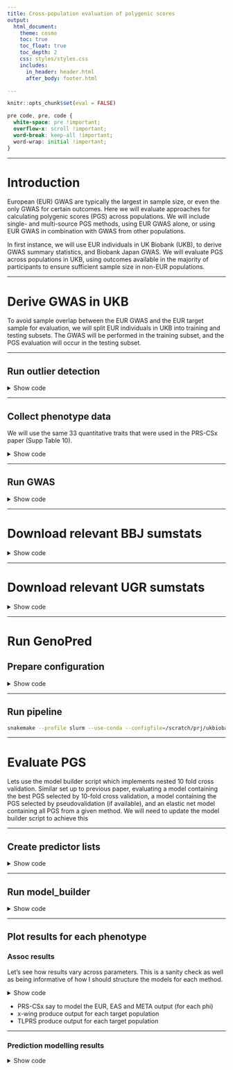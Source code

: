 ```yaml
---
title: Cross-population evaluation of polygenic scores
output: 
  html_document:
    theme: cosmo
    toc: true
    toc_float: true
    toc_depth: 2
    css: styles/styles.css
    includes:
      in_header: header.html
      after_body: footer.html

---
```


```r
knitr::opts_chunk$set(eval = FALSE)
```

```css
pre code, pre, code {
  white-space: pre !important;
  overflow-x: scroll !important;
  word-break: keep-all !important;
  word-wrap: initial !important;
}
```

***

# Introduction

European (EUR) GWAS are typically the largest in sample size, or even the only GWAS for certain outcomes. Here we will evaluate approaches for calculating polygenic scores (PGS) across populations. We will include single- and multi-source PGS methods, using EUR GWAS alone, or using EUR GWAS in combination with GWAS from other populations.

In first instance, we will use EUR individuals in UK Biobank (UKB), to derive GWAS summary statistics, and Biobank Japan GWAS. We will evaluate PGS across populations in UKB, using outcomes available in the majority of participants to ensure sufficient sample size in non-EUR populations.

***

# Derive GWAS in UKB

To avoid sample overlap between the EUR GWAS and the EUR target sample for evaluation, we will split EUR individuals in UKB into training and testing subsets. The GWAS will be performed in the training subset, and the PGS evaluation will occur in the testing subset.

***

## Run outlier detection

<details><summary>Show code</summary>
```bash
cd /scratch/prj/ukbiobank/usr/ollie_pain/GenoPredPipe/GenoPred/pipeline
git describe --tags
# v2.2.5-20-gb0bf674

snakemake --profile slurm --use-conda --configfile=../../usr/k1806347/configs/benchmark/config.yaml outlier_detection -n 

```
</details>

***

## Collect phenotype data

We will use the same 33 quantitative traits that were used in the PRS-CSx paper (Supp Table 10). 

<details><summary>Show code</summary>
```bash
mkdir /scratch/prj/ukbiobank/usr/ollie_pain/phenotypes/prscsx
```

```r
library(ukbkings)
library(dplyr)
library(stringr)
library(data.table)

# create data.frame showing variables used by prscsx
prscsx_fields<-c('30620','30600','30610','30650','30160','21001','21002','30710','30680','4079','30150','30740','30750','30760','50','30030','30020','30780','30120','30050','30060','30040','30130','30140','30080','30010','30700','4080','30690','30860','30870','30000','30730')
prscsx_trait<-c('Alanine aminotransferase','Albumin','Alkaline phosphatase','Aspartate transaminase','Basophil','Body mass index','Body weight','C-reactive protein','Calcium','Diastolic blood pressure','Eosinophil','Glucose','HbA1c','HDL-cholesterol','Height','Hematocrit','Hemoglobin','LDL-cholesterol','Lymphocyte','Mean corpuscular hemoglobin','Mean corpuscular hemoglobin concentration','Mean corpuscular volume','Monocyte','Neutrophil','Platelet','Red blood cell','Serum creatinine','Sytolic blood pressure','Total cholesterol','Total protein','Triglycerides','White blood cell','γ-glutamyl transpeptidase')
prscsx_labels<-c('ALT','ALB','ALP','AST','BAS','BMI','BWT','CRP','Ca','DBP','EOS','GLC','HbA1c','HDL','HT','HCT','HB','LDL','LYM','MCH','MCHC','MCV','MON','NEU','PLT','RBC','CR','SBP','TC','TP','TG','WBC','GGT')

prscsx_dat<-data.frame(
  trait=prscsx_trait,
  labels=prscsx_labels,
  field=prscsx_fields
)

write.csv(prscsx_dat, '/scratch/prj/ukbiobank/usr/ollie_pain/phenotypes/prscsx/prscsx_data.csv', row.names = F)
write.table(prscsx_labels, '/scratch/prj/ukbiobank/usr/ollie_pain/phenotypes/prscsx/prscsx_labels.txt', col.names=F, row.names = F, quote=F)

# Extract outcomes from UKB (project ukb82087)
project_dir <- "/datasets/ukbiobank/ukb82087"

system('rm /scratch/prj/ukbiobank/usr/ollie_pain/phenotypes/prscsx/prscsx_field_subset.txt')
f <- bio_field(project_dir)
f %>%
    select(field, name) %>%
    filter(str_detect(field, paste(paste0("^", prscsx_dat$field, '-'), collapse='|'))) %>%
    bio_field_add("/scratch/prj/ukbiobank/usr/ollie_pain/phenotypes/prscsx/prscsx_field_subset.txt")

bio_phen(
    project_dir,
    field = "/scratch/prj/ukbiobank/usr/ollie_pain/phenotypes/prscsx/prscsx_field_subset.txt",
    out = "/scratch/prj/ukbiobank/usr/ollie_pain/phenotypes/prscsx/prscsx_field_subset"
)

system("ls -lh /scratch/prj/ukbiobank/usr/ollie_pain/phenotypes/prscsx/prscsx_field_subset.rds")
df <- readRDS("/scratch/prj/ukbiobank/usr/ollie_pain/phenotypes/prscsx/prscsx_field_subset.rds")

# Take the first observation of each outcome
library(tidyr)
df_long <- df %>%
  pivot_longer(cols = names(df)[!grepl('eid', names(df))], names_to = "variable", values_to = "outcome") %>%
  drop_na(outcome)
df_long$variable<-gsub('-.*','', df_long$variable)
df_long<-df_long[!duplicated(df_long[,c('eid','variable')]),]

library(data.table)

for(i in 1:nrow(prscsx_dat)){
  tmp <- df_long[df_long$variable == prscsx_dat$field[i],]
  tmp <- data.frame(
    eid = tmp$eid,
    outcome = tmp$outcome
  )
  
  fwrite(
    tmp,
    paste0(
      '/scratch/prj/ukbiobank/usr/ollie_pain/phenotypes/prscsx/',
      prscsx_dat$label[i],
      '.txt'
    ),
    row.names = F,
    quote = F,
    na = 'NA',
    sep = '\t'
  )
}

# Read in ancestry inference results to determine sample size per population
# Use ancestry information from GenoPred
keep_files<-list.files(path = '/scratch/prj/ukbiobank/usr/ollie_pain/GenoPredPipe/output/ukb/pcs/within_sample/', pattern = '.keep')

pop_dat<-NULL
for(i in keep_files){
  tmp<-fread(paste0('/scratch/prj/ukbiobank/usr/ollie_pain/GenoPredPipe/output/ukb/pcs/within_sample/', i))
  names(tmp)<-c('FID','IID')
  tmp$POP<-gsub('.keep','', gsub('ukb.outlier_detection.','',i))
  pop_dat<-rbind(pop_dat, tmp)
}

# Update row number IDs to project specific IDs
psam<-fread('/scratch/prj/ukbiobank/ukb82087/imputed/ukb82087_imp_chr1_MAF1_INFO4_v1.psam')
psam$rn<-1:nrow(psam)
psam<-psam[,c('IID','rn'), with = F]

pop_dat$FID<-NULL
pop_dat<-merge(pop_dat, psam, by.x='IID', by.y='rn')
pop_dat<-data.frame(
  eid=pop_dat$IID.y,
  POP=pop_dat$POP
)

# Merge ancestry info with phenotype data
df_short <- dcast(df_long, eid ~ variable, value.var = "outcome")
df_short<-merge(df_short, pop_dat, by='eid')

# Remove related individuals
greedy_related <- "/scratch/prj/ukbiobank/KCL_Data/Software/tools/GreedyRelated-master-v1.2.1/GreedyRelated"
rel<-bio_gen_related_remove(
      project_dir = project_dir,
      greedy_related = greedy_related,
      keep = df_short$eid,
      thresh = 0.044,
      seed = 1
    )$eid

df_short_unrel<-df_short[!(df_short$eid %in% rel),]

n_table<-NULL
for(i in 1:nrow(prscsx_dat)){
  for(j in unique(pop_dat$POP[!is.na(pop_dat$POP)])){
    tmp<-data.frame(
      trait=prscsx_dat$trait[i],
      labels=prscsx_dat$label[i],
      field=prscsx_dat$field[i],
      population=j,
      n=sum(!is.na(df_short[[prscsx_dat$field[i]]][df_short$POP == j])),
      n_unrel=sum(!is.na(df_short_unrel[[prscsx_dat$field[i]]][df_short_unrel$POP == j]))
    )
    n_table<-rbind(n_table, tmp)
  }
}

write.csv(n_table, '/scratch/prj/ukbiobank/usr/ollie_pain/phenotypes/prscsx/n_table')

# Define training subset for EUR
df_short_unrel_eur<-df_short_unrel[df_short_unrel$POP == 'EUR',]
set.seed(1)
train_size <- floor(0.8 * nrow(df_short_unrel_eur))
train_indices <- sample(seq_len(nrow(df_short_unrel_eur)), size = train_size)

df_short_unrel_eur_train<-df_short_unrel_eur[train_indices,]
df_short_unrel_eur_test<-df_short_unrel_eur[-train_indices,]

n_table_eur<-NULL
for(i in 1:nrow(prscsx_dat)){
  tmp<-data.frame(
    trait=prscsx_dat$trait[i],
    labels=prscsx_dat$label[i],
    field=prscsx_dat$field[i],
    n_train=sum(!is.na(df_short_unrel_eur_train[[prscsx_dat$field[i]]])),
    n_test=sum(!is.na(df_short_unrel_eur_test[[prscsx_dat$field[i]]]))
  )
  n_table_eur<-rbind(n_table_eur, tmp)
}

write.csv(n_table_eur, '/scratch/prj/ukbiobank/usr/ollie_pain/phenotypes/prscsx/n_table_eur')

df_short_unrel$POP[df_short_unrel$eid %in% df_short_unrel_eur_train$eid]<-'EUR_train'
df_short_unrel$POP[df_short_unrel$eid %in% df_short_unrel_eur_test$eid]<-'EUR_test'

# Output phenotype data for each population
for(i in 1:nrow(prscsx_dat)){
  for(j in unique(df_short_unrel$POP)){
    tmp<-df_short_unrel[df_short_unrel$POP == j,]
    tmp <- data.frame(
      FID = tmp$eid,
      IID = tmp$eid,
      outcome = tmp[[prscsx_dat$field[i]]]
    )
    
    fwrite(
      tmp,
      paste0(
        '/scratch/prj/ukbiobank/usr/ollie_pain/phenotypes/prscsx/',
        prscsx_dat$label[i],
        '.unrel.', j, '.txt'
      ),
      row.names = F,
      quote = F,
      na = 'NA',
      sep = '\t'
    )
    
    # Write out with row number based IDs
    pheno<-merge(tmp, psam, by='IID')
    pheno<-data.frame(
      FID=pheno$rn,
      IID=pheno$rn,
      outcome=pheno$outcome
    )
  
    fwrite(
      pheno,
      paste0(
        '/scratch/prj/ukbiobank/usr/ollie_pain/phenotypes/prscsx/',
        prscsx_dat$label[i],
        '.unrel.', j, '.row_number.txt'
      ),
      row.names = F,
      quote = F,
      na = 'NA',
      sep = '\t'
    )
  }
}

# For the EUR training GWAS, normalise and regress covariates
# Use age, sex and PCs as covariates
# Read in PC data released by UKB
qc_dat<-bio_gen_sqc(project_dir)
qc_dat<-qc_dat[,c('eid',paste0('pc',1:20))]
df_short_unrel<-merge(df_short_unrel, qc_dat, by='eid')

# Read in sex and age information
system('rm /scratch/prj/ukbiobank/usr/ollie_pain/phenotypes/age_sex_field_subset.txt')
f <- bio_field(project_dir)
f %>%
    select(field, name) %>%
    filter(str_detect(field, "^21022-0.0|^31-0.0")) %>%
    bio_field_add("/scratch/prj/ukbiobank/usr/ollie_pain/phenotypes/age_sex_field_subset.txt")

bio_phen(
    project_dir,
    field = "/scratch/prj/ukbiobank/usr/ollie_pain/phenotypes/age_sex_field_subset.txt",
    out = "/scratch/prj/ukbiobank/usr/ollie_pain/phenotypes/age_sex_field_subset"
)

system("ls -lh /scratch/prj/ukbiobank/usr/ollie_pain/phenotypes/age_sex_field_subset.rds")
df <- readRDS("/scratch/prj/ukbiobank/usr/ollie_pain/phenotypes/age_sex_field_subset.rds")
names(df)<-gsub('-.*','',names(df))
names(df)[names(df) == '31']<-'sex'
names(df)[names(df) == '21022']<-'age'
df_short_unrel<-merge(df_short_unrel, df, by='eid')

# Within each population, normalise each outcome and regress out covariates
library(RNOmni)
covs<-c(paste0('pc',1:20), 'sex', 'age')
df_short_unrel_eur_train<-df_short_unrel[df_short_unrel$POP == 'EUR_train',]
for(i in 1:nrow(prscsx_dat)){
  tmp<-df_short_unrel_eur_train[!is.na(df_short_unrel_eur_train[[prscsx_dat$field[i]]]),]
  tmp$pheno_norm<-RNOmni::RankNorm(tmp[[prscsx_dat$field[i]]])
  mod<-lm(as.formula(paste0('pheno_norm ~ ', paste(covs, collapse=' + '))), data=tmp)
  tmp$pheno_norm_resid_scale<-as.numeric(scale(resid(mod)))
  tmp<-data.frame(
    FID=tmp$eid,
    IID=tmp$eid,
    outcome=tmp$pheno_norm_resid_scale
  )
  
  fwrite(
    tmp,
    paste0(
      '/scratch/prj/ukbiobank/usr/ollie_pain/phenotypes/prscsx/',
      prscsx_dat$label[i],
      '.unrel.EUR_train.norm_resid_scale.txt'
    ),
    row.names = F,
    quote = F,
    na = 'NA',
    sep = '\t'
  )
}

# Convert to row number based IDs so it will work with UKB geno data from GenoPred
for(i in 1:nrow(prscsx_dat)){
  pheno<-fread(paste0(
      '/scratch/prj/ukbiobank/usr/ollie_pain/phenotypes/prscsx/',
      prscsx_dat$label[i],
      '.unrel.EUR_train.norm_resid_scale.txt'
    ))
  
  pheno<-merge(pheno, psam, by='IID')
  pheno<-data.frame(
    FID=pheno$rn,
    IID=pheno$rn,
    outcome=pheno$outcome
  )
  
  fwrite(
    pheno,
    paste0(
      '/scratch/prj/ukbiobank/usr/ollie_pain/phenotypes/prscsx/',
      prscsx_dat$label[i],
      '.unrel.EUR_train.norm_resid_scale.row_number.txt'
    ),
    row.names = F,
    quote = F,
    na = 'NA',
    sep = '\t'
  )
}

```
</details>

***

## Run GWAS

<details><summary>Show code</summary>
```bash
for pheno in $(head -n 5 /scratch/prj/ukbiobank/usr/ollie_pain/phenotypes/prscsx/prscsx_labels.txt); do
  mkdir -p /scratch/prj/ukbiobank/usr/ollie_pain/gwas/${pheno}
  for chr in $(seq 1 22); do
      sbatch -p neurohack_cpu --wrap="/users/k1806347/oliverpainfel/Software/plink2 \
        --pfile /scratch/prj/ukbiobank/usr/ollie_pain/GenoPredPipe/output/ukb/geno/ukb.ref.chr${chr} \
        --pheno /scratch/prj/ukbiobank/usr/ollie_pain/phenotypes/prscsx/${pheno}.unrel.EUR_train.norm_resid_scale.row_number.txt \
        --linear omit-ref cols=+a1freq,+ax \
        --maf 0.01 \
        --geno 0.05 \
        --out /scratch/prj/ukbiobank/usr/ollie_pain/gwas/${pheno}/ukb.eur_train.${pheno}.chr${chr}"
  done
done

# Once complete, merge results across chromosomes
for pheno in $(head -n 5 /scratch/prj/ukbiobank/usr/ollie_pain/phenotypes/prscsx/prscsx_labels.txt); do
  head -n 1 /scratch/prj/ukbiobank/usr/ollie_pain/gwas/${pheno}/ukb.eur_train.${pheno}.chr1.outcome.glm.linear > /scratch/prj/ukbiobank/usr/ollie_pain/gwas/${pheno}/ukb.eur_train.${pheno}.GW.txt
    for chr in $(seq 1 22); do
      tail -n +2 /scratch/prj/ukbiobank/usr/ollie_pain/gwas/${pheno}/ukb.eur_train.${pheno}.chr${chr}.outcome.glm.linear >> /scratch/prj/ukbiobank/usr/ollie_pain/gwas/${pheno}/ukb.eur_train.${pheno}.GW.txt
    done
    
    # Remove REF and ALT columns and rename AX column to A2
    cut -f 4,5 --complement /scratch/prj/ukbiobank/usr/ollie_pain/gwas/${pheno}/ukb.eur_train.${pheno}.GW.txt | awk 'BEGIN{FS=OFS="\t"} NR==1 {$5="A2"} 1' > temp.txt && mv temp.txt /scratch/prj/ukbiobank/usr/ollie_pain/gwas/${pheno}/ukb.eur_train.${pheno}.GW.txt

    gzip /scratch/prj/ukbiobank/usr/ollie_pain/gwas/${pheno}/ukb.eur_train.${pheno}.GW.txt
done

```
</details>

***

# Download relevant BBJ sumstats

<details><summary>Show code</summary>

```r
# Identify wget command for relevant phenotypes
library(data.table)

# Read in BBJ GWAS info from BBJ website
bbj_gwas<-fread('~/oliverpainfel/Data/GWAS_sumstats/BBJ/prscsx/bbj_gwas.csv')

# Map BBJ trait names to those used for UKB
bbj_gwas$bbj_labels <-
  gsub("\\)", '', gsub(".*\\(", '', bbj_gwas$Phenotype))
bbj_gwas$trait <- gsub(" \\(.*", '', bbj_gwas$Phenotype)

bbj_gwas$Category<-NULL
bbj_gwas$Phenotype<-NULL

# Update trait labels to match what was used in prscsx paper
bbj_gwas$trait<-gsub(' count','', bbj_gwas$trait)
bbj_gwas$trait[bbj_gwas$trait == 'G-glutamyl transpeptidase']<-'γ-glutamyl transpeptidase'

# Merge the bbj trait info with the prscsx trait info
prscsx_dat<-fread('/scratch/prj/ukbiobank/usr/ollie_pain/phenotypes/prscsx/prscsx_data.csv')
prscsx_dat <- merge(bbj_gwas, prscsx_dat, by='trait', all=T)

write.csv(prscsx_dat, '~/oliverpainfel/Data/GWAS_sumstats/BBJ/prscsx/bbj_gwas_prscsx.csv', row.names = F)

# Create column showing what label is used in the wget command
prscsx_dat$wget_label <-
  gsub('.v1.zip', '', gsub('.*hum0197.v3.BBJ.', '', prscsx_dat$wget))

# Write a table showing label matching prscsx info and wget url
write.table(prscsx_dat[, c('labels', 'wget', 'wget_label'), with=F], '~/oliverpainfel/Data/GWAS_sumstats/BBJ/prscsx/bbj_gwas_wget.txt', col.names = F, row.names = F, quote = F)

```

```bash
# wget and unzip sumstats
for pheno in $(head -n 5 /scratch/prj/ukbiobank/usr/ollie_pain/phenotypes/prscsx/prscsx_labels.txt); do
  url=$(awk -v var="$pheno" '$1 == var {print $2}' ~/oliverpainfel/Data/GWAS_sumstats/BBJ/prscsx/bbj_gwas_wget.txt)
  sbatch -p neurohack_cpu --wrap="wget -O /users/k1806347/oliverpainfel/Data/GWAS_sumstats/BBJ/prscsx/${pheno}.zip ${url}
    unzip /users/k1806347/oliverpainfel/Data/GWAS_sumstats/BBJ/prscsx/${pheno}.zip -d /users/k1806347/oliverpainfel/Data/GWAS_sumstats/BBJ/prscsx
    rm /users/k1806347/oliverpainfel/Data/GWAS_sumstats/BBJ/prscsx/${pheno}.zip"
done

# Delete X chromosome sumstats and rename files to be consistent with prscsx sumstat info
for pheno in $(head -n 5 /scratch/prj/ukbiobank/usr/ollie_pain/phenotypes/prscsx/prscsx_labels.txt); do
  wget_label=$(awk -v var="$pheno" '$1 == var {print $3}' ~/oliverpainfel/Data/GWAS_sumstats/BBJ/prscsx/bbj_gwas_wget.txt)
  mv ~/oliverpainfel/Data/GWAS_sumstats/BBJ/prscsx/hum0197.v3.BBJ.${wget_label}.v1/GWASsummary_${wget_label}_Japanese_SakaueKanai2020.auto.txt.gz ~/oliverpainfel/Data/GWAS_sumstats/BBJ/prscsx/bbj.${pheno}.txt.gz
  rm -r ~/oliverpainfel/Data/GWAS_sumstats/BBJ/prscsx/hum0197.v3.BBJ.${wget_label}.v1
done

# Format so BOLT P value is used by GenoPred
for pheno in $(head -n 5 /scratch/prj/ukbiobank/usr/ollie_pain/phenotypes/prscsx/prscsx_labels.txt); do
sbatch -p neurohack_cpu --wrap="/users/k1806347/oliverpainfel/Software/pigz -dc ~/oliverpainfel/Data/GWAS_sumstats/BBJ/prscsx/bbj.${pheno}.txt.gz | awk 'BEGIN {OFS=\"\t\"} {print \$2, \$3, \$4, \$6, \$7, \$8, \$9, \$12, \$13, \$15}' | sed '1s/P_BOLT_LMM_INF/P/' | /users/k1806347/oliverpainfel/Software/pigz -c > ~/oliverpainfel/Data/GWAS_sumstats/BBJ/prscsx/bbj.${pheno}.reformat.txt.gz"
done

```
</details>

***

# Download relevant UGR sumstats

<details><summary>Show code</summary>

```r
# Identify wget command for relevant phenotypes
library(data.table)

# Read in UGR GWAS info from GWAS catalogue
ugr_gwas<-fread('~/oliverpainfel/Data/GWAS_sumstats/UGR/ugr_sumstats.csv')

# Map UGR trait names to those used for UKB
ugr_gwas$trait<-gsub(' levels','', ugr_gwas$reportedTrait)
ugr_gwas$trait<-gsub(' count','', ugr_gwas$trait)

ugr_to_prscsx <- c(
  "Aspartate aminotransferase" = "Aspartate transaminase",
  "Bilirubin" = NA,  # No direct match
  "Eosinophils" = "Eosinophil",
  "Gamma glutamyl transferase" = "γ-glutamyl transpeptidase",
  "HDL cholesterol" = "HDL-cholesterol",
  "Hemoglobin A1c" = "HbA1c",
  "Hip circumference" = NA,  # No direct match
  "LDL cholesterol" = "LDL-cholesterol",
  "Red cell distribution width" = NA,  # No direct match
  "Serum albumin" = "Albumin",
  "Serum alkaline phosphatase" = "Alkaline phosphatase",
  "Systolic blood pressure" = "Sytolic blood pressure",
  "Triglyceride" = "Triglycerides",
  "Waist circumference" = NA,  # No direct match
  "Waist-hip ratio" = NA,  # No direct match
  "Weight" = "Body weight"
)

ugr_gwas$trait <- ifelse(ugr_gwas$trait %in% names(ugr_to_prscsx),
                                   ugr_to_prscsx[ugr_gwas$trait],
                                   ugr_gwas$trait)

# Merge the ugr trait info with the prscsx trait info
prscsx_dat<-fread('/scratch/prj/ukbiobank/usr/ollie_pain/phenotypes/prscsx/prscsx_data.csv')
prscsx_dat <- merge(ugr_gwas, prscsx_dat, by='trait')

write.csv(prscsx_dat, '~/oliverpainfel/Data/GWAS_sumstats/UGR/ugr_sumstats_prscsx.csv', row.names = F)

# Create column indicating wget command
for(i in 1:nrow(prscsx_dat)){
  log<-system(paste0('curl ', gsub('http:','ftp:', prscsx_dat$summaryStatistics[i]), '/'), intern = T)
  log<-log[grepl('.txt.gz', log)]
  log<-gsub('.* ','', log)
  prscsx_dat$wget[i]<-paste0(prscsx_dat$summaryStatistics[i], '/', log)
}

# Write a table showing label matching prscsx info and wget url
write.table(prscsx_dat[, c('labels', 'wget'), with=F], '~/oliverpainfel/Data/GWAS_sumstats/UGR/ugr_sumstats_wget.txt', col.names = F, row.names = F, quote = F)

```

```bash
# wget and unzip sumstats
for pheno in $(head -n 5 ~/oliverpainfel/Data/GWAS_sumstats/UGR/ugr_sumstats_wget.txt | cut -d' ' -f 1); do
  url=$(awk -v var="$pheno" '$1 == var {print $2}' ~/oliverpainfel/Data/GWAS_sumstats/UGR/ugr_sumstats_wget.txt)
  sbatch -p cpu --wrap="wget -O ~/oliverpainfel/Data/GWAS_sumstats/UGR/${pheno}.txt.gz ${url}"
done

```

```r
library(data.table)
ugr_data<-fread('~/oliverpainfel/Data/GWAS_sumstats/UGR/ugr_sumstats_prscsx.csv')[1:5,]

for(i in 1:nrow(ugr_data)){
  sumstats <- fread(paste0("~/oliverpainfel/Data/GWAS_sumstats/UGR/", ugr_data$label[i], ".txt.gz"))
  sumstats <- sumstats[, names(sumstats) %in% c("snpid", "pval_fe", "se_fe") | grepl('^beta_|^af_|^no_', names(sumstats)), with=F]

  # Extract CHR, BP, A1, A2 from snpid
  snp_split <- tstrsplit(sumstats$snpid, ":", fixed = TRUE)
  sumstats[, `:=`(CHR = snp_split[[1]], BP = snp_split[[2]], A1 = snp_split[[3]], A2 = snp_split[[4]])]

  # Set no_ and af_ to NA if beta is NA
  cohorts <- gsub('^no_','', names(sumstats)[grepl('^no_', names(sumstats))])
  for (cohort in cohorts) {
    sumstats[[paste0('no_', cohort)]][is.na(sumstats[[paste0('beta_', cohort)]])] <- NA
    sumstats[[paste0('af_', cohort)]][is.na(sumstats[[paste0('beta_', cohort)]])] <- NA
  }

  # Calculate sample size weighted average for allele frequency
  for (cohort in cohorts) {
    sumstats[[paste0('af_', cohort, '_weighted')]] <- sumstats[[paste0('af_', cohort)]] * sumstats[[paste0('no_', cohort)]]
  }
  
  # Calculate total N and frequency
  sumstats[, N := rowSums(.SD, na.rm = TRUE), .SDcols = patterns("^no_")]
  sumstats[, FREQ := rowSums(.SD, na.rm = TRUE) / N, .SDcols = patterns("weighted$")]

  # Rename columns
  setnames(sumstats, old = c('beta_fe', 'se_fe', 'pval_fe'), new = c('BETA', 'SE', 'P'))

  # Select relevant columns and remove rows with missing data
  sumstats <- sumstats[, .(CHR, BP, A1, A2, BETA, SE, P, FREQ, N)]
  sumstats <- sumstats[complete.cases(sumstats)]
  
  fwrite(sumstats, paste0("~/oliverpainfel/Data/GWAS_sumstats/UGR/", ugr_data$label[i], ".reformat.txt.gz"), sep=' ', quote=F, na='NA')
  
}

```

</details>


***

# Run GenoPred

## Prepare configuration

<details><summary>Show code</summary>

```r
######
# gwas_list
######

prscsx_dat<-fread('/scratch/prj/ukbiobank/usr/ollie_pain/phenotypes/prscsx/prscsx_data.csv')
prscsx_dat<-prscsx_dat[1:5,]

gwas_list_eur<-data.frame(
  name=paste0(prscsx_dat$labels,'_UKB'),
  path=paste0('/scratch/prj/ukbiobank/usr/ollie_pain/gwas/',prscsx_dat$labels,'/ukb.eur_train.',prscsx_dat$labels,'.GW.txt.gz'),
  population='EUR',
  n=NA,
  sampling=NA,
  prevalence=NA,
  mean=0,
  sd=1,
  label=paste0('"', prscsx_dat$trait, ' (UKB)"')
)

bbj_info<-fread('~/oliverpainfel/Data/GWAS_sumstats/BBJ/prscsx/bbj_gwas_prscsx.csv')
bbj_info<-bbj_info[bbj_info$labels %in% prscsx_dat$labels,]

gwas_list_eas<-data.frame(
  name=paste0(bbj_info$labels,'_BBJ'),
  path=paste0('/users/k1806347/oliverpainfel/Data/GWAS_sumstats/BBJ/prscsx/bbj.',bbj_info$labels,'.reformat.txt.gz'),
  population='EAS',
  n=as.numeric(gsub(',','',bbj_info$`No. samples`)),
  sampling=NA,
  prevalence=NA,
  mean=0,
  sd=1,
  label=paste0('"', prscsx_dat$trait, ' (BBJ)"')
)

ugr_data<-fread('~/oliverpainfel/Data/GWAS_sumstats/UGR/ugr_sumstats_prscsx.csv')[1:5,]
ugr_data<-ugr_data[ugr_data$labels %in% prscsx_dat$labels,]

gwas_list_afr<-data.frame(
  name=paste0(ugr_data$labels,'_UGR'),
  path=paste0('/users/k1806347/oliverpainfel/Data/GWAS_sumstats/UGR/',ugr_data$labels,'.reformat.txt.gz'),
  population='AFR',
  n=NA,
  sampling=NA,
  prevalence=NA,
  mean=0,
  sd=1,
  label=paste0('"', prscsx_dat$trait, ' (UGR)"')
)
gwas_list<-do.call(rbind, list(gwas_list_eur, gwas_list_eas, gwas_list_afr))

write.table(gwas_list, '/scratch/prj/ukbiobank/usr/ollie_pain/GenoPredPipe/usr/k1806347/configs/crosspop/gwas_list.txt', col.names = T, row.names = F, quote = F)

######
# gwas_groups
######

gwas_groups_eas<-data.frame(
  name=prscsx_dat$labels,
  gwas=sapply(prscsx_dat$labels, function(x) paste0(x,'_UKB,',x,'_BBJ')),
  label=paste0('"', prscsx_dat$trait, " (UKB+BBJ)", '"')
)

gwas_groups_afr<-data.frame(
  name=paste0(prscsx_dat$labels, '_ukb_ugr'),
  gwas=sapply(prscsx_dat$labels, function(x) paste0(x,'_UKB,',x,'_UGR')),
  label=paste0('"', prscsx_dat$trait, " (UKB+UGR)", '"')
)

gwas_groups<-rbind(gwas_groups_eas, gwas_groups_afr)

write.table(gwas_groups, '/scratch/prj/ukbiobank/usr/ollie_pain/GenoPredPipe/usr/k1806347/configs/crosspop/gwas_groups.txt', col.names = T, row.names = F, quote = F)

######
# config
######

config<-c(
  "outdir: /scratch/prj/ukbiobank/usr/ollie_pain/GenoPredPipe/output_crosspop",
  "config_file: /scratch/prj/ukbiobank/usr/ollie_pain/GenoPredPipe/usr/k1806347/configs/crosspop/config.yaml",
  "gwas_list: /scratch/prj/ukbiobank/usr/ollie_pain/GenoPredPipe/usr/k1806347/configs/crosspop/gwas_list.txt",
  "target_list: /scratch/prj/ukbiobank/usr/ollie_pain/GenoPredPipe/usr/k1806347/configs/basic/target_list.txt",
  "gwas_groups: /scratch/prj/ukbiobank/usr/ollie_pain/GenoPredPipe/usr/k1806347/configs/crosspop/gwas_groups.txt",
  "pgs_methods: ['ptclump','dbslmm','prscsx','xwing','tlprs','prscs','sbayesr','lassosum','ldpred2','megaprs']",
  "tlprs_methods: ['dbslmm','sbayesr','prscs']",
  "cores_prep_pgs: 20",
  "cores_target_pgs: 50"
)

write.table(config, '/scratch/prj/ukbiobank/usr/ollie_pain/GenoPredPipe/usr/k1806347/configs/crosspop/config.yaml', col.names = F, row.names = F, quote = F)

```
</details>

***

## Run pipeline

```bash
snakemake --profile slurm --use-conda --configfile=/scratch/prj/ukbiobank/usr/ollie_pain/GenoPredPipe/usr/k1806347/configs/crosspop/config.yaml output_all -n
```

***

# Evaluate PGS

Lets use the model builder script which implements nested 10 fold cross validation. Similar set up to previous paper, evaluating a model containing the best PGS selected by 10-fold cross validation, a model containing the PGS selected by pseudovalidation (if available), and an elastic net model containing all PGS from a given method. We will need to update the model builder script to achieve this

***

## Create predictor lists

<details><summary>Show code</summary>

```r

setwd('~/oliverpainfel/Software/MyGit/GenoPred/pipeline/')
source('../functions/misc.R')
source_all('../functions')
library(data.table)

# Get some key variables from config
config<-'/scratch/prj/ukbiobank/usr/ollie_pain/GenoPredPipe/usr/k1806347/configs/crosspop/config.yaml'
pgs_methods <- read_param(config = config, param = 'pgs_methods', return_obj = F)
outdir <- read_param(config = config, param = 'outdir', return_obj = F)

# Read in list of outcomes 
prscsx_dat<-fread('/scratch/prj/ukbiobank/usr/ollie_pain/phenotypes/prscsx/prscsx_data.csv')
prscsx_dat<-prscsx_dat[1:5,]

# Get a list of score files
scores <- list_score_files(config)

# Create files for EAS and AFR targets
targ_pop <- c('EUR','EAS','AFR')
for(trait_i in prscsx_dat$labels){
  # Make a group containing both GWAS for each single source method
  # Make a group for each multisource method
  scores_i <- scores[grepl(trait_i, scores$name),]
  scores_i$group <- scores_i$method

  for(targ_pop_i in targ_pop){
    # Subset GWAS based on EUR and/or targ_pop_i
    if(targ_pop_i == 'EAS'){
      disc_pop <- 'BBJ'
    }
    if(targ_pop_i == 'AFR'){
      disc_pop <- 'UGR'
    }
    if(targ_pop_i == 'EUR'){
      disc_pop <- c('BBJ','UGR')
    }
    
    for(disc_pop_j in disc_pop){
      if(disc_pop_j == 'BBJ'){
        disc_pop_j_2 <- 'EAS'
      }
      if(disc_pop_j == 'UGR'){
        disc_pop_j_2 <- 'AFR'
      }

      dir.create(
        paste0(
          '/users/k1806347/oliverpainfel/Analyses/crosspop/targ_',
          targ_pop_i,
          '.disc_EUR_',
          disc_pop_j_2,
          '/',
          trait_i
        ),
        recursive = T
      )
      
      scores_i_j <- scores_i[grepl('UKB', scores_i$name, ignore.case = F) |
                             grepl(disc_pop_j, scores_i$nam, ignore.case = T),]
      
      scores_i_j_multi <- scores_i_j
      # Insert path to score file
      scores_i_j_multi$predictor <- paste0(
        outdir,
        '/ukb/pgs/',
        targ_pop_i,
        '/',
        scores_i_j_multi$method,
        '/',
        scores_i_j_multi$name,
        '/ukb-',
        scores_i_j_multi$name,
        '-',
        targ_pop_i,
        '.profiles'
      )
      
      # Extract the pseudo score for each method and specify as a seperate group
      for(i in 1:nrow(scores_i_j)) {
        param <- find_pseudo(
          config = config,
          gwas = scores_i_j$name[i],
          pgs_method = scores_i_j$method[i],
          target_pop = targ_pop_i
        )
        
        pgs <- fread(
          scores_i_j_multi$predictor[i],
          select = c('FID', 'IID', 
                     paste0(scores_i_j$name[i], '_', param)))
        
        fwrite(pgs, 
               gsub('.profiles',
                    '.pseudo.profiles',
                    scores_i_j_multi$predictor[i]))
      }
      
      scores_i_j_pseudo <- scores_i_j_multi
      scores_i_j_pseudo$group <- paste0(scores_i_j_multi$group, '.pseudo')
      for(i in 1:nrow(scores_i_j_pseudo)){
        if(grepl('UKB', scores_i_j_pseudo$name[i])){
          scores_i_j_pseudo$group[i] <- gsub('.pseudo', '.EUR.pseudo', scores_i_j_pseudo$group[i])
        }
        if(grepl('BBJ', scores_i_j_pseudo$name[i])){
          scores_i_j_pseudo$group[i] <- gsub('.pseudo', '.EAS.pseudo', scores_i_j_pseudo$group[i])
        }
        if(grepl('UGR', scores_i_j_pseudo$name[i])){
          scores_i_j_pseudo$group[i] <- gsub('.pseudo', '.AFR.pseudo', scores_i_j_pseudo$group[i])
        }
      }
      scores_i_j_pseudo$predictor <- gsub('.profiles',
                                            '.pseudo.profiles',
                                            scores_i_j_pseudo$predictor)
      
      # Make a group for each GWAS and single source combo
      scores_i_j_single <- scores_i_j_multi[grepl('UKB|BBJ|UGR', scores_i_j$name), ]
      scores_i_j_single$group <-
        paste0(scores_i_j_single$method,
               '.',
               gsub('.*_', '', scores_i_j_single$name))
      scores_i_j_single$group <- gsub('UKB', 'EUR', scores_i_j_single$group)
      scores_i_j_single$group <- gsub('BBJ', 'EAS', scores_i_j_single$group)
      scores_i_j_single$group <- gsub('UGR', 'AFR', scores_i_j_single$group)
      
      predictors_i<- do.call(rbind, list(
        scores_i_j_multi, scores_i_j_pseudo, scores_i_j_single
      ))
      
      predictors_i <- predictors_i[, c('predictor', 'group'), with=F]
      
      write.table(
        predictors_i,
        paste0(
          '/users/k1806347/oliverpainfel/Analyses/crosspop/targ_',
          targ_pop_i,
          '.disc_EUR_',
          disc_pop_j_2,
          '/',
          trait_i,
          '/predictor_list.txt'
        ),
        col.names = T,
        row.names = F,
        quote = F
      )
    }
  }
}

```
</details>

***

## Run model_builder

<details><summary>Show code</summary>

```bash
cd /users/k1806347/oliverpainfel/Software/MyGit/GenoPred/pipeline
conda activate model_builder

for targ_pop in $(echo EUR EAS AFR); do
  if [ "$targ_pop" == "EUR" ]; then
      targ_pop2="EUR_test"
  else
      targ_pop2=$targ_pop
  fi
  
  if [ "$targ_pop" == "EUR" ]; then
    disc_pop=$(echo AFR EAS)
  fi
  
  if [ "$targ_pop" == "EAS" ]; then
    disc_pop="EAS"
  fi
  
  if [ "$targ_pop" == "AFR" ]; then
    disc_pop="AFR"
  fi
  
  for disc_pop_i in ${disc_pop}; do
    for pheno in $(head -n 5 /scratch/prj/ukbiobank/usr/ollie_pain/phenotypes/prscsx/prscsx_labels.txt); do
      sbatch --mem 20G -n 10 -p neurohack_cpu --wrap="Rscript ../Scripts/model_builder/model_builder.R \
        --outcome /scratch/prj/ukbiobank/usr/ollie_pain/phenotypes/prscsx/${pheno}.unrel.${targ_pop2}.row_number.txt \
        --predictors /users/k1806347/oliverpainfel/Analyses/crosspop/targ_${targ_pop}.disc_EUR_${disc_pop_i}/${pheno}/predictor_list.txt \
        --out /users/k1806347/oliverpainfel/Analyses/crosspop/targ_${targ_pop}.disc_EUR_${disc_pop_i}/${pheno}/res \
        --n_core 10 \
        --top1 T \
        --all_model F \
        --assoc T"
    done
  done
done

```
</details>

***

## Plot results for each phenotype

### Assoc results

Let's see how results vary across parameters. This is a sanity check as well as being informative of how I should structure the models for each method.

<details><summary>Show code</summary>

```r
library(data.table)
library(ggplot2)
library(cowplot)

# Read in list of outcomes 
prscsx_dat<-fread('/scratch/prj/ukbiobank/usr/ollie_pain/phenotypes/prscsx/prscsx_data.csv')
prscsx_dat<-prscsx_dat[1:5,]

single_plot_list<-list()
prscsx_xwing_plot_list<-list()
tlprs_plot_list<-list()
pop=c('EUR','EAS','AFR','CSA','AMR')
for(pheno_i in prscsx_dat$labels){
  res_i<-NULL
  for(targ_pop_i in pop){
      assoc_i <-
        fread(
          paste0(
            '/users/k1806347/oliverpainfel/Analyses/crosspop/multi.',
            'targ_',
            targ_pop_i,
            '/',
            pheno_i,
            '/res.assoc.txt'
          )
        )
      
      # Determine whether single or multi source
      assoc_i$multi_source <- ifelse(!(grepl(paste(pgs_group_methods, collapse ='|'), assoc_i$Group)), F, T)
      
      # Identify GWAS for single source
      assoc_i$gwas[assoc_i$multi_source == F] <-
        sub("^(([^.]+\\.){1}[^.]+)\\..*", "\\1",
            sub("^[^.]*\\.", "",
                assoc_i$Predictor[assoc_i$multi_source == F]))
      
      # Identify discovery sample
      assoc_i$disc[assoc_i$multi_source == F] <-
        sub(".*\\.", "",
            assoc_i$gwas[assoc_i$multi_source == F])
      
      assoc_i$disc[assoc_i$disc == 'UKB'] <- 'EUR'
      assoc_i$disc[assoc_i$disc == 'BBJ'] <- 'EAS'
      assoc_i$disc[is.na(assoc_i$disc)] <- 'EUR+EAS'
      
      assoc_i$pheno <- pheno_i
      assoc_i$test<-paste0(assoc_i$disc, ' → ', targ_pop_i)
      
      assoc_i$tlprs_target<-NA
      assoc_i$tlprs_target[grepl('tlprs', assoc_i$Group) & grepl('targ.EUR', assoc_i$Predictor)]<-'EUR-tuned'
      assoc_i$tlprs_target[grepl('tlprs', assoc_i$Group) & grepl('targ.EAS', assoc_i$Predictor)]<-'EAS-tuned'
      
      res_i<-rbind(res_i, assoc_i)
  }

  res_i$test<-factor(res_i$test, levels = unique(res_i$test))
  res_i$disc<-factor(res_i$disc, levels = unique(res_i$disc))
  res_i$pheno<-factor(res_i$pheno, levels = unique(res_i$pheno))
  res_i$tlprs_target<-factor(res_i$tlprs_target, levels = unique(res_i$tlprs_target))

  tmp<-res_i[!(res_i$multi_source),]
  tmp<-tmp[!(grepl('pseudo', tmp$Group))]
  tmp$param<-gsub('.*UKB.','',tmp$Predictor)
  tmp$param<-gsub('.*BBJ.','',tmp$param)
  tmp$param<-factor(tmp$param, levels=unique(tmp$param))

  single_plot_list[[pheno_i]] <-  ggplot(tmp, aes(x=param, y=BETA, colour = Group)) +
  geom_errorbar(aes(ymin = BETA - SE, ymax = BETA + SE),
                width = .2,
                position = position_dodge(width = 0.7)) +
  geom_point() +
  geom_line() +
  geom_hline(yintercept = 0) +
  facet_grid(~ test, scales = 'free', space = 'free_x') +
  theme_half_open() +
  background_grid() + 
  panel_border() + 
  theme(axis.text.x = element_text(angle = 45, vjust = 1, hjust=1))

  tmp<-res_i[(res_i$Group %in% c('prscsx','xwing')),]
  tmp<-tmp[!(grepl('pseudo', tmp$Group))]
  tmp$param<-gsub(paste0('.*',pheno_i,'\\.'),'',tmp$Predictor)
  tmp$param<-factor(tmp$param, levels=unique(tmp$param))

  prscsx_xwing_plot_list[[pheno_i]] <- ggplot(tmp, aes(x=param, y=BETA, colour = Group)) +
  geom_errorbar(aes(ymin = BETA - SE, ymax = BETA + SE),
                width = .2,
                position = position_dodge(width = 0.7)) +
  geom_point() +
  geom_line() +
  geom_hline(yintercept = 0) +
  facet_grid(.~ test, scales = 'free', space = 'free_x') +
  theme_half_open() +
  background_grid() + 
  panel_border() + 
  theme(axis.text.x = element_text(angle = 45, vjust = 1, hjust=1))

  tmp<-res_i[(grepl('tlprs', res_i$Group)),]
  tmp<-tmp[(grepl('SBayesR|phi.auto|DBSLMM.1.TLPRS', tmp$Predictor)),]
  tmp<-tmp[!(grepl('pseudo', tmp$Group))]
  tmp$param <- as.numeric(gsub('.*\\.','',tmp$Predictor))

  tlprs_plot_list[[pheno_i]] <-  ggplot(tmp, aes(x=param, y=BETA, fill = Group, colour = Group)) +
  geom_line() +
  geom_errorbar(aes(ymin = BETA - SE, ymax = BETA + SE),
                width = .2,
                position = position_dodge(width = 0.7)) +
  geom_point(stat="identity", position=position_dodge(0.7), size=2, shape=23) +
  geom_hline(yintercept = 0) +
  facet_grid(test ~ tlprs_target, scales = 'free', space = 'free_x') +
  theme_half_open() +
  background_grid() + 
  panel_border() + 
  theme(axis.text.x = element_text(angle = 45, vjust = 1, hjust=1))
}

png(
  '/users/k1806347/oliverpainfel/Analyses/crosspop/single.assoc.png',
  res = 300,
  height = 1000*nrow(prscsx_dat),
  width = 8000,
  units = 'px'
)
plot_grid(plotlist = single_plot_list, labels = names(single_plot_list), ncol=1)
dev.off()

png(
  '/users/k1806347/oliverpainfel/Analyses/crosspop/multi.prscsx_xwing.assoc.png',
  res = 300,
  height = 1000*nrow(prscsx_dat),
  width = 8000,
  units = 'px'
)
plot_grid(plotlist = prscsx_xwing_plot_list, labels = names(prscsx_xwing_plot_list), ncol=1)
dev.off()

png(
  '/users/k1806347/oliverpainfel/Analyses/crosspop/multi.tlprs.assoc.png',
  res = 300,
  height = 3500*nrow(prscsx_dat),
  width = 4000,
  units = 'px'
)
plot_grid(plotlist = tlprs_plot_list, labels = names(tlprs_plot_list), ncol=1)
dev.off()

```
</details>

- PRS-CSx say to model the EUR, EAS and META output (for each phi)
- x-wing produce output for each target population
- TLPRS produce output for each target population

***

### Prediction modelling results

<details><summary>Show code</summary>

```r
setwd('/users/k1806347/oliverpainfel/Software/MyGit/GenoPred/pipeline/')

library(data.table)
library(ggplot2)
library(cowplot)

source('../functions/misc.R')
source_all('../functions')

# Read in list of outcomes 
prscsx_dat<-fread('/scratch/prj/ukbiobank/usr/ollie_pain/phenotypes/prscsx/prscsx_data.csv')
prscsx_dat<-prscsx_dat[1:5,]

config<-'/scratch/prj/ukbiobank/usr/ollie_pain/GenoPredPipe/usr/k1806347/configs/crosspop/config.yaml'
  
# Define pgs_methods used
pgs_methods <- read_param(config = config, param = 'pgs_methods', return_obj = F)

# Define gwas_list used
gwas_list<-read_param(config = config, param = 'gwas_list')

# Define gwas_groups used
gwas_groups<-read_param(config = config, param = 'gwas_groups')

# Calculate corelation between all phenotypes in each target population
cors <- list()
for(pop_i in c('EUR','EAS','AFR','CSA','AMR')){
  if(pop_i == 'EUR'){
    pop_i_2 <- 'EUR_test'
  } else {
    pop_i_2 <- pop_i
  }
  pheno_pop_i <- list()
  for(pheno_i in prscsx_dat$labels){
    pheno_pop_i[[pheno_i]] <- fread(paste0('/scratch/prj/ukbiobank/usr/ollie_pain/phenotypes/prscsx/', pheno_i, '.unrel.', pop_i_2, '.row_number.txt'))
    names(pheno_pop_i[[pheno_i]])[3] <- pheno_i
  }
  
  pheno_pop_i_merged <- merged_df <- Reduce(function(x, y) merge(x, y, all = TRUE, by = c('FID','IID')), pheno_pop_i)

  cors_i <- abs(cor(as.matrix(pheno_pop_i_merged[,-1:-2, with=F]), use='p'))
  cors[[pop_i]] <- cors_i
}

# Read in results
targ_pop = c('EUR','EAS','AFR')
res <- list()
for(pheno_i in prscsx_dat$labels){
  res_i<-NULL
  for(targ_pop_i in targ_pop){
    if(targ_pop_i == 'EAS'){
      disc_pop <- 'EAS'
    }
    if(targ_pop_i == 'AFR'){
      disc_pop <- 'AFR'
    }
    if(targ_pop_i == 'EUR'){
      disc_pop <- c('EAS','AFR')
    }
    for(disc_pop_i in disc_pop){
      eval_i <-
        fread(
          paste0(
            '/users/k1806347/oliverpainfel/Analyses/crosspop/',
            'targ_',
            targ_pop_i,
            '.disc_EUR_',
            disc_pop_i,
            '/',
            pheno_i,
            '/res.pred_eval.txt'
          )
        )
      eval_i$target<-targ_pop_i
      eval_i$gwas_group<-paste0('EUR+', disc_pop_i)
      res_i<-rbind(res_i, eval_i)
    }
  }
  
  res_i$Method<-sub('\\..*','',res_i$Group)
  
  res_i$Model[grepl('top1', res_i$Group)]<-'Top1'
  res_i$Model[grepl('pseudo', res_i$Group)]<-'Pseudo'
  res_i$Model[!grepl('top1|pseudo', res_i$Group)]<-'Multi'
  
  res_i$Source[grepl('EAS|EUR|AFR', res_i$Group)] <- 'Single'
  res_i$Source[!grepl('EAS|EUR|AFR', res_i$Group)] <- 'Multi'
  
  res_i$Discovery[grepl('EUR', res_i$Group)] <- 'EUR'
  res_i$Discovery[grepl('EAS', res_i$Group)] <- 'EAS'
  res_i$Discovery[grepl('AFR', res_i$Group)] <- 'AFR'
  res_i$Discovery[res_i$Source == 'Multi'] <- res_i$gwas_group[res_i$Source == 'Multi']
  
  res_i$Method<-factor(res_i$Method, levels=unique(res_i$Method))
  res_i$Model<-factor(res_i$Model, levels=c('Top1','Pseudo','Multi'))
  res_i$Discovery<-factor(res_i$Discovery, levels=c('AFR','EAS','EUR','EUR+AFR','EUR+EAS'))

  # Remove pseudo model for methods that don't really have one (single source combo, tlprs)
  res_i <- res_i[!which(res_i$Model == 'Pseudo' & res_i$Method == 'ptclump'),]
  res_i <- res_i[!which(
    res_i$Model == 'Pseudo' & 
    res_i$Method %in% c('tlprs_dbslmm', 'tlprs_prscs', 'tlprs_sbayesr') & 
    res_i$Source == 'Multi'),]
  
  res[[pheno_i]]<-res_i
  
}

####
# Average results across phenotypes
####

library(MAd)

# Average R across phenotypes
meta_res <- NULL
for(targ_pop_i in targ_pop){
  if(targ_pop_i == 'EAS'){
    disc_pop <- 'EAS'
  }
  if(targ_pop_i == 'AFR'){
    disc_pop <- 'AFR'
  }
  if(targ_pop_i == 'EUR'){
    disc_pop <- c('EAS','AFR')
  }
  for(disc_pop_i in disc_pop){
  
    # Subset res for each scenario
    res_i <- do.call(rbind, lapply(seq_along(res), function(i) {
      x <- res[[i]]
      x$pheno <- names(res)[i]
      x <- x[x$target == targ_pop_i]
      x <- x[x$gwas_group == paste0('EUR+', disc_pop_i)]
    }))
    
    # Average results for each test across phenotypes
    # Use MAd to account for correlation between them
    res_i$Sample<-'A'
  
    for(group_i in unique(res_i$Group)){
      res_group_i <- res_i[res_i$Group == group_i,]
      cors_i <- cors[[targ_pop_i]][unique(res_group_i$pheno), unique(res_group_i$pheno)]
      
      meta_res_i <-
        agg(
          id = Sample,
          es = R,
          var = SE ^ 2,
          cor = cors_i,
          method = "BHHR",
          mod = NULL,
          data = res_group_i
        )
      
      meta_res <- rbind(meta_res,
                        data.table(
                          Group = group_i,
                          Method = res_group_i$Method[1],
                          Model = res_group_i$Model[1],
                          Source = res_group_i$Source[1],
                          Discovery = res_group_i$Discovery[1],
                          gwas_group = res_group_i$gwas_group[1],
                          Target = targ_pop_i,
                          R = meta_res_i$es,
                          SE = sqrt(meta_res_i$var)
                        ))
    }
  }
}

meta_res$Model<-factor(meta_res$Model, levels=c('Top1','Pseudo','Multi'))
meta_res$Discovery<-factor(meta_res$Discovery, levels=c('AFR','EAS','EUR','EUR+AFR','EUR+EAS'))

####
# Comparison of models across methods, across target and discovery populations
####

tmp <- meta_res

# Set SBayesR pseudo model to top1
ggplot(meta_res, aes(x=Method, y=R , fill = Model)) +
    #geom_hline(yintercept = 0) +
    geom_errorbar(aes(ymin = R - SE, ymax = R + SE),
                  width = 0,
                  position = position_dodge(width = 1)) +
    geom_point(stat="identity", position=position_dodge(1), size=2, shape=23) +
    geom_vline(xintercept = seq(1.5, length(unique(tmp$Method))), linetype="dotted") +
    labs(y = "R (SE)") +
    facet_grid(Target ~ Discovery, scales='free', space = 'free_x') +
    theme_half_open() +
    background_grid() + 
    panel_border() + 
    theme(axis.text.x = element_text(angle = 45, vjust = 1, hjust=1))


####
# Create heatmap showing difference between all methods and models
####

# Read in results
targ_pop=c('EUR','EAS','AFR')
res <- list()
for(pheno_i in prscsx_dat$labels){
  res_i<-NULL
  for(targ_pop_i in targ_pop){
    if(targ_pop_i == 'EAS'){
      disc_pop <- 'EAS'
    }
    if(targ_pop_i == 'AFR'){
      disc_pop <- 'AFR'
    }
    if(targ_pop_i == 'EUR'){
      disc_pop <- c('EAS','AFR')
    }
    for(disc_pop_i in disc_pop){
      eval_i <-
        fread(
          paste0(
            '/users/k1806347/oliverpainfel/Analyses/crosspop/',
            'targ_',
            targ_pop_i,
            '.disc_EUR_',
            disc_pop_i,
            '/',
            pheno_i,
            '/res.pred_comp.txt'
          )
        )
      eval_i$target<-targ_pop_i
      eval_i$gwas_group<-paste0('EUR+', disc_pop_i)
      res_i<-rbind(res_i, eval_i)
    }
  }
  
  res[[pheno_i]]<-res_i
}
    

library(MAd)

# Average R across phenotypes
meta_res <- NULL
for(targ_pop_i in targ_pop){
  if(targ_pop_i == 'EAS'){
    disc_pop <- 'EAS'
  }
  if(targ_pop_i == 'AFR'){
    disc_pop <- 'AFR'
  }
  if(targ_pop_i == 'EUR'){
    disc_pop <- c('EAS','AFR')
  }
  for(disc_pop_i in disc_pop){
  
    # Subset res for each scenario
    res_i <- do.call(rbind, lapply(seq_along(res), function(i) {
      x <- res[[i]]
      x$pheno <- names(res)[i]
      x <- x[x$target == targ_pop_i]
      x <- x[x$gwas_group == paste0('EUR+', disc_pop_i)]
    }))
  
    # Calculate diff SE based on p-value
    res_i$R_diff_pval[res_i$R_diff == 0] <- 1-0.001
    res_i$R_diff_pval[res_i$R_diff_pval == 1]<-1-0.001
    res_i$R_diff_z<-qnorm(res_i$R_diff_pval/2)
    res_i$R_diff_SE<-abs(res_i$R_diff/res_i$R_diff_z)
        
    # Average results for each test across phenotypes
    # Use MAd to account for correlation between them
    res_i$Sample<-'A'
    res_i$Group <- paste0(res_i$Model_1, '_vs_', res_i$Model_2)
  
    for(group_i in unique(res_i$Group)){
      res_group_i <- res_i[res_i$Group == group_i,]
      cors_i <- cors[[targ_pop_i]][unique(res_group_i$pheno), unique(res_group_i$pheno)]
      
      meta_res_i <-
        agg(
          id = Sample,
          es = R_diff,
          var = R_diff_SE ^ 2,
          cor = cors_i,
          method = "BHHR",
          mod = NULL,
          data = res_group_i
        )
      
      meta_res <- rbind(meta_res,
                        data.table(
                          Target = targ_pop_i,
                          Group = group_i,
                          gwas_group = res_group_i$gwas_group[1],
                          Model_1 = res_group_i$Model_1[1],
                          Model_2 = res_group_i$Model_2[1],
                          R_diff = meta_res_i$es,
                          R_diff_SE = sqrt(meta_res_i$var)
                        ))
    }
  }
}
meta_res$R_diff_z <- meta_res$R_diff / meta_res$R_diff_SE
meta_res$R_diff_p <- 2*pnorm(-abs(meta_res$R_diff_z))

# Mirror results to fill in gaps
meta_res_symmetric <- meta_res
meta_res_mirrored <- meta_res
meta_res_mirrored$Model_1 <- meta_res$Model_2
meta_res_mirrored$Model_2 <- meta_res$Model_1
meta_res_mirrored$R_diff <- -meta_res_mirrored$R_diff
meta_res <- rbind(meta_res_symmetric, meta_res_mirrored)

meta_res$R_diff[meta_res$Model_1_Test == meta_res$Model_2_Test]<-NA
meta_res$R_diff_catagory<-'NA'
meta_res$R_diff_catagory[meta_res$R_diff < -0.002]<-'-0.025 - -0.002'
meta_res$R_diff_catagory[meta_res$R_diff < -0.025]<-'-0.08 - -0.025'
meta_res$R_diff_catagory[meta_res$R_diff < -0.08]<-'< -0.08'
meta_res$R_diff_catagory[meta_res$R_diff > -0.002 & meta_res$R_diff < 0.002]<-'-0.002 - 0.002'
meta_res$R_diff_catagory[meta_res$R_diff > 0.002]<-'0.002 - 0.025'
meta_res$R_diff_catagory[meta_res$R_diff > 0.025]<-'0.025 - 0.08'
meta_res$R_diff_catagory[meta_res$R_diff > 0.08]<-'> 0.08'
meta_res$R_diff_catagory<-factor(meta_res$R_diff_catagory, level=rev(c('< -0.08','-0.08 - -0.025','-0.025 - -0.002','-0.002 - 0.002','0.002 - 0.025','0.025 - 0.08','> 0.08')))
meta_res$indep_star<-' '
meta_res$indep_star[meta_res$R_diff_p < 0.05]<-'*'
meta_res$indep_star[meta_res$R_diff_p < 1e-3]<-'**'
meta_res$indep_star[meta_res$R_diff_p < 1e-6]<-'***'

# Annotate tests to get order correct
meta_res$Method<-sub('\\..*','',meta_res$Model_1)

meta_res$Model[grepl('top1', meta_res$Model_1)]<-'Top1'
meta_res$Model[grepl('pseudo', meta_res$Model_1)]<-'Pseudo'
meta_res$Model[!grepl('top1|pseudo', meta_res$Model_1)]<-'Multi'

meta_res$Model2[grepl('top1', meta_res$Model_2)]<-'Top1'
meta_res$Model2[grepl('pseudo', meta_res$Model_2)]<-'Pseudo'
meta_res$Model2[!grepl('top1|pseudo', meta_res$Model_2)]<-'Multi'

meta_res$Source[grepl('AFR|EAS|EUR', meta_res$Model_1)] <- 'Single'
meta_res$Source[!grepl('AFR|EAS|EUR', meta_res$Model_1)] <- 'Multi'

meta_res$Source2[grepl('AFR|EAS|EUR', meta_res$Model_2)] <- 'Single'
meta_res$Source2[!grepl('AFR|EAS|EUR', meta_res$Model_2)] <- 'Multi'

meta_res$Discovery[grepl('EUR', meta_res$Model_1)] <- 'EUR'
meta_res$Discovery[grepl('EAS', meta_res$Model_1)] <- 'EAS'
meta_res$Discovery[grepl('AFR', meta_res$Model_1)] <- 'AFR'
meta_res$Discovery[meta_res$Source == 'Multi'] <- meta_res$gwas_group[meta_res$Source == 'Multi']

meta_res$Discovery2[grepl('EUR', meta_res$Model_2)] <- 'EUR'
meta_res$Discovery2[grepl('EAS', meta_res$Model_2)] <- 'EAS'
meta_res$Discovery2[grepl('AFR', meta_res$Model_2)] <- 'AFR'
meta_res$Discovery2[meta_res$Source2 == 'Multi'] <- meta_res$gwas_group[meta_res$Source2 == 'Multi']

meta_res$Method<-factor(meta_res$Method, levels=unique(meta_res$Method))
meta_res$Model<-factor(meta_res$Model, levels=c('Top1','Pseudo','Multi'))
meta_res$Model2<-factor(meta_res$Model2, levels=c('Top1','Pseudo','Multi'))
meta_res$Discovery<-factor(meta_res$Discovery, levels=c('AFR','EAS','EUR','EUR+AFR','EUR+EAS'))
meta_res$Discovery2<-factor(meta_res$Discovery2, levels=rev(c('AFR','EAS','EUR','EUR+AFR','EUR+EAS')))

meta_res<-meta_res[order(meta_res$Discovery, meta_res$Discovery2, meta_res$Method),]

heatmap_list<-NULL
for(model_i in c('Top1','Pseudo','Multi')){
  heatmap_list[[model_i]]<-list()
  for(targ_pop_i in targ_pop){
    if(targ_pop_i == 'EAS'){
      disc_pop <- 'EAS'
    }
    if(targ_pop_i == 'AFR'){
      disc_pop <- 'AFR'
    }
    if(targ_pop_i == 'EUR'){
      disc_pop <- c('EAS','AFR')
    }
    heatmap_list[[model_i]][[targ_pop_i]]<-list()
    for(disc_pop_i in disc_pop){
  
      tmp <- meta_res[meta_res$Target == targ_pop_i, ]
      tmp <- tmp[tmp$gwas_group == paste0('EUR+', disc_pop_i), ]
      tmp <- tmp[tmp$Model == model_i & tmp$Model2 == model_i,]
      tmp$Model_1<-gsub('\\..*','', tmp$Model_1)
      tmp$Model_2<-gsub('\\..*','', tmp$Model_2)
      
      tmp$Model_1 <- factor(
        tmp$Model_1, 
        levels=unique(tmp$Model_1))
      tmp$Model_2 <- factor(
        tmp$Model_2, 
        levels=unique(tmp$Model_1))
      
      heatmap_list[[model_i]][[targ_pop_i]][[disc_pop_i]] <-
        ggplot(data = tmp, aes(Model_2, Model_1, fill = R_diff_catagory)) +
        geom_tile(color = "white") +
        labs(y = 'Test', x = 'Comparison', fill = 'R difference', title = paste0('Target: ', targ_pop_i, ', Model = ', model_i)) +
        facet_grid(Discovery ~ Discovery2, scales = 'free', space = 'free', switch="both") +
        geom_text(
          data = tmp,
          aes(Model_2, Model_1, label = indep_star),
          color = "black",
          size = 4,
          angle = 0,
          vjust = 0.8
        ) +
        scale_fill_brewer(
          breaks = levels(tmp$R_diff_catagory),
          palette = "RdBu",
          drop = F,
          na.value = 'grey'
        ) +
        theme_half_open() +
        background_grid() +
        panel_border() +
        theme(axis.text.x = element_text(
          angle = 45,
          vjust = 1,
          hjust = 1
        ))
    }
  }
}


```
</details>



